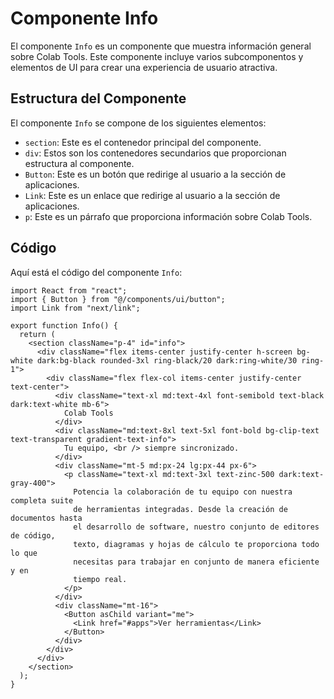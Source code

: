 # Componente Info

El componente `Info` es un componente que muestra información general sobre Colab Tools. Este componente incluye varios subcomponentos y elementos de UI para crear una experiencia de usuario atractiva.

## Estructura del Componente

El componente `Info` se compone de los siguientes elementos:

- `section`: Este es el contenedor principal del componente.
- `div`: Estos son los contenedores secundarios que proporcionan estructura al componente.
- `Button`: Este es un botón que redirige al usuario a la sección de aplicaciones.
- `Link`: Este es un enlace que redirige al usuario a la sección de aplicaciones.
- `p`: Este es un párrafo que proporciona información sobre Colab Tools.

## Código

Aquí está el código del componente `Info`:

```tsx
import React from "react";
import { Button } from "@/components/ui/button";
import Link from "next/link";

export function Info() {
  return (
    <section className="p-4" id="info">
      <div className="flex items-center justify-center h-screen bg-white dark:bg-black rounded-3xl ring-black/20 dark:ring-white/30 ring-1">
        <div className="flex flex-col items-center justify-center text-center">
          <div className="text-xl md:text-4xl font-semibold text-black dark:text-white mb-6">
            Colab Tools
          </div>
          <div className="md:text-8xl text-5xl font-bold bg-clip-text text-transparent gradient-text-info">
            Tu equipo, <br /> siempre sincronizado.
          </div>
          <div className="mt-5 md:px-24 lg:px-44 px-6">
            <p className="text-xl md:text-3xl text-zinc-500 dark:text-gray-400">
              Potencia la colaboración de tu equipo con nuestra completa suite
              de herramientas integradas. Desde la creación de documentos hasta
              el desarrollo de software, nuestro conjunto de editores de código,
              texto, diagramas y hojas de cálculo te proporciona todo lo que
              necesitas para trabajar en conjunto de manera eficiente y en
              tiempo real.
            </p>
          </div>
          <div className="mt-16">
            <Button asChild variant="me">
              <Link href="#apps">Ver herramientas</Link>
            </Button>
          </div>
        </div>
      </div>
    </section>
  );
}
```